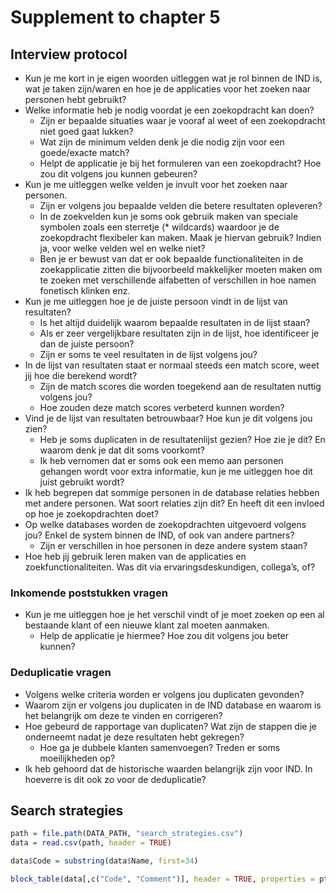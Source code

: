 # Supplement to chapter 5

## Interview protocol {#appendix-protocol}

[comment]: <> "LTeX: language=nl"

* Kun je me kort in je eigen woorden uitleggen wat je rol binnen de IND is, wat je taken zijn/waren en hoe je de applicaties voor het zoeken naar personen hebt gebruikt?
* Welke informatie heb je nodig voordat je een zoekopdracht kan doen?
  +	Zijn er bepaalde situaties waar je vooraf al weet of een zoekopdracht niet goed gaat lukken?
  + Wat zijn de minimum velden denk je die nodig zijn voor een goede/exacte match?
  + Helpt de applicatie je bij het formuleren van een zoekopdracht? Hoe zou dit volgens jou kunnen gebeuren?
* Kun je me uitleggen welke velden je invult voor het zoeken naar personen.
  + Zijn er volgens jou bepaalde velden die betere resultaten opleveren?
  + In de zoekvelden kun je soms ook gebruik maken van speciale symbolen zoals een sterretje (* wildcards) waardoor je de zoekopdracht flexibeler kan maken. Maak je hiervan gebruik? Indien ja, voor welke velden wel en welke niet?
  + Ben je er bewust van dat er ook bepaalde functionaliteiten in de zoekapplicatie zitten die bijvoorbeeld makkelijker moeten maken om te zoeken met verschillende alfabetten of verschillen in hoe namen fonetisch klinken enz.
* Kun je me uitleggen hoe je de juiste persoon vindt in de lijst van resultaten?
  + Is het altijd duidelijk waarom bepaalde resultaten in de lijst staan?
  + Als er zeer vergelijkbare resultaten zijn in de lijst, hoe identificeer je dan de juiste persoon?
  + Zijn er soms te veel resultaten in de lijst volgens jou?
* In de lijst van resultaten staat er normaal steeds een match score, weet jij hoe die berekend wordt?
  + Zijn de match scores die worden toegekend aan de resultaten nuttig volgens jou?
  + Hoe zouden deze match scores verbeterd kunnen worden?
* Vind je de lijst van resultaten betrouwbaar? Hoe kun je dit volgens jou zien?
  + Heb je soms duplicaten in de resultatenlijst gezien? Hoe zie je dit? En waarom denk je dat dit soms voorkomt?
  + Ik heb vernomen dat er soms ook een memo aan personen gehangen wordt voor extra informatie, kun je me uitleggen hoe dit juist gebruikt wordt?
* Ik heb begrepen dat sommige personen in de database relaties hebben met andere personen. Wat soort relaties zijn dit? En heeft dit een invloed op hoe je zoekopdrachten doet?
* Op welke databases worden de zoekopdrachten uitgevoerd volgens jou? Enkel de system binnen de IND, of ook van andere partners?
  + Zijn er verschillen in hoe personen in deze andere system staan?
* Hoe heb jij gebruik leren maken van de applicaties en zoekfunctionaliteiten. Was dit via ervaringsdeskundigen, collega’s, of?

### Inkomende poststukken vragen

* Kun je me uitleggen hoe je het verschil vindt of je moet zoeken op een al bestaande klant of een nieuwe klant zal moeten aanmaken.
  + Help de applicatie je hiermee? Hoe zou dit volgens jou beter kunnen?

### Deduplicatie vragen

* Volgens welke criteria worden er volgens jou duplicaten gevonden?
* Waarom zijn er volgens jou duplicaten in de IND database en waarom is het belangrijk om deze te vinden en corrigeren?
* Hoe gebeurd de rapportage van duplicaten? Wat zijn de stappen die je onderneemt nadat je deze resultaten hebt gekregen?
  + Hoe ga je dubbele klanten samenvoegen? Treden er soms moeilijkheden op?
* Ik heb gehoord dat de historische waarden belangrijk zijn voor IND. In hoeverre is dit ook zo voor de deduplicatie?

[comment]: <> "LTeX: language=en"

## Search strategies {#appendix-protocol}

```r
path = file.path(DATA_PATH, "search_strategies.csv")
data = read.csv(path, header = TRUE)

data$Code = substring(data$Name, first=34)

block_table(data[,c("Code", "Comment")], header = TRUE, properties = pt)
```
